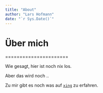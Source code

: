 ```yaml
---
title: "About"
author: "Lars Hofmann"
date: "`r Sys.Date()`"
---
```


# Über mich

======================

Wie gesagt, hier ist noch nix los.

Aber das wird noch ..

Zu mir gibt es noch was auf [`xing`](https://www.xing.com/profile/Lars_Hofmann16) zu erfahren.